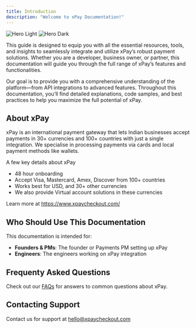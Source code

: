 ```yaml
---
title: Introduction
description: "Welcome to xPay Documentation!"
---
```


<Frame>
  <img
    className="block dark:hidden"
    src="/images/xPay_dashboard.png"
    alt="Hero Light"
  />
  <img
    className="hidden dark:block"
    src="/images/xPay_dashboard.png"
    alt="Hero Dark"
  />
</Frame>

This guide is designed to equip you with all the essential resources, tools, and insights to seamlessly integrate and utilize xPay’s robust payment solutions. Whether you are a developer, business owner, or partner, this documentation will guide you through the full range of xPay’s features and functionalities.

Our goal is to provide you with a comprehensive understanding of the platform—from API integrations to advanced features. Throughout this documentation, you’ll find detailed explanations, code samples, and best practices to help you maximize the full potential of xPay.

## About xPay

xPay is an international payment gateway that lets Indian businesses accept payments in 30+ currencies and 100+ countries with just a single integration. We specialise in processing payments via cards and local payment methods like wallets.

A few key details about xPay

- 48 hour onboarding
- Accept Visa, Mastercard, Amex, Discover from 100+ countries
- Works best for USD, and 30+ other currencies
- We also provide Virtual account solutions in these currencies

Learn more at https://www.xpaycheckout.com/

## Who Should Use This Documentation

This documentation is intended for:

- **Founders & PMs**: The founder or Payments PM setting up xPay
- **Engineers**: The engineers working on xPay integration

## Frequenty Asked Questions

Check out our [FAQs](/help/faq) for answers to common questions about xPay.

## Contacting Support

Contact us for support at hello@xpaycheckout.com
